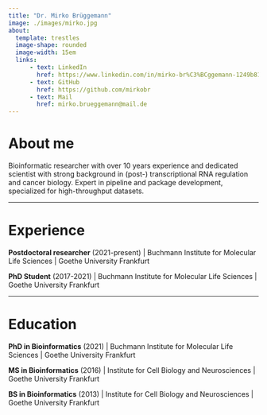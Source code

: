 ```yaml
---
title: "Dr. Mirko Brüggemann"
image: ./images/mirko.jpg
about: 
  template: trestles
  image-shape: rounded
  image-width: 15em
  links:
      - text: LinkedIn
        href: https://www.linkedin.com/in/mirko-br%C3%BCggemann-1249b81b3/
      - text: GitHub
        href: https://github.com/mirkobr
      - text: Mail
        href: mirko.brueggemann@mail.de
---
```


# **About me**

Bioinformatic researcher with over 10 years experience and dedicated scientist with strong background in (post-) transcriptional RNA regulation and cancer biology. Expert in pipeline and package development, specialized for high-throughput datasets.

------------------------------------------------------------------------

# **Experience**

**Postdoctoral researcher** (2021-present) \| Buchmann Institute for Molecular Life Sciences \| Goethe University Frankfurt

**PhD Student** (2017-2021) \| Buchmann Institute for Molecular Life Sciences \| Goethe University Frankfurt

------------------------------------------------------------------------

# **Education**

**PhD in Bioinformatics** (2021) \| Buchmann Institute for Molecular Life Sciences \| Goethe University Frankfurt

**MS in Bioinformatics** (2016) \| Institute for Cell Biology and Neurosciences \| Goethe University Frankfurt

**BS in Bioinformatics** (2013) \| Institute for Cell Biology and Neurosciences \| Goethe University Frankfurt

